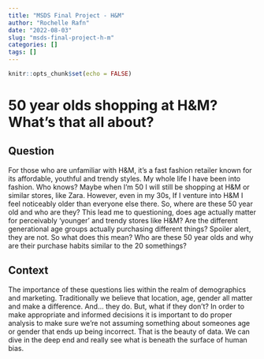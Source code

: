 ```yaml
---
title: "MSDS Final Project - H&M"
author: "Rochelle Rafn"
date: "2022-08-03"
slug: "msds-final-project-h-m"
categories: []
tags: []
---
```


```r
knitr::opts_chunk$set(echo = FALSE)
```

# 50 year olds shopping at H&M? What’s that all about? 

## Question

For those who are unfamiliar with H&M, it’s a fast fashion retailer known for its affordable, youthful and trendy styles. My whole life I have been into fashion. Who knows? Maybe when I’m 50 I will still be shopping at H&M or similar stores, like Zara. However, even in my 30s, If I venture into H&M I feel noticeably older than everyone else there. So, where are these 50 year old and who are they? This lead me to questioning, does age actually matter for perceivably ‘younger’ and trendy stores like H&M? Are the different generational age groups actually purchasing different things? Spoiler alert, they are not. So what does this mean? Who are these 50 year olds and why are their purchase habits similar to the 20 somethings? 


## Context

The importance of these questions lies within the realm of demographics and marketing. Traditionally we believe that location, age, gender all matter and make a difference. And… they do. But, what if they don’t? In order to make appropriate and informed decisions it is important to do proper analysis to make sure we’re not assuming something about someones age or gender that ends up being incorrect. That is the beauty of data. We can dive in the deep end and really see what is beneath the surface of human bias. 